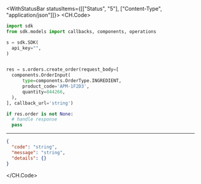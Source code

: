 

<WithStatusBar statusItems={[["Status", "5"], ["Content-Type", "application/json"]]}>
  <CH.Code>
  ```python CreateOrder.py
  import sdk
from sdk.models import callbacks, components, operations

s = sdk.SDK(
    api_key="",
)


res = s.orders.create_order(request_body=[
    components.OrderInput(
        type=components.OrderType.INGREDIENT,
        product_code='APM-1F2D3',
        quantity=844266,
    ),
], callback_url='string')

if res.order is not None:
    # handle response
    pass
  ```
  ---

  ```json Example Response
  {
    "code": "string",
    "message": "string",
    "details": {}
  }
  ```
  </CH.Code>
</WithStatusBar>
